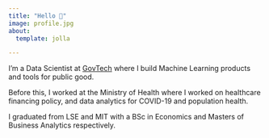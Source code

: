 ```yaml
---
title: "Hello 👋"
image: profile.jpg
about:
  template: jolla

---
```


<head>
  <meta property="og:title" content="Hello 👋 - Gabriel Chua">
  <meta property="og:type" content="website">
  <meta property="og:url" content="https://gabrielchua.me">
  <meta property="og:image" content="https://gabrielchua.me/gabrielchua/profile.jpg">
  <meta property="og:description" content="I'm a Data Scientist at GovTech where I build Machine Learning products and tools for public good.">
  <meta property="og:site_name" content="Gabriel Chua's Blog">
  <meta name="twitter:card" content="summary_large_image">
  <meta name="twitter:title" content="Hello 👋 - Gabriel Chua">
  <meta name="twitter:description" content="I'm a Data Scientist at GovTech where I build Machine Learning products and tools for public good.">
  <meta name="twitter:image" content="https://gabrielchua.me/profile.jpg">
</head>

I'm a Data Scientist at [GovTech](tech.gov.sg) where I build Machine Learning products and tools for public good.

Before this, I worked at the Ministry of Health where I worked on healthcare financing policy, and data analytics for COVID-19 and population health. 

I graduated from LSE and MIT with a BSc in Economics and Masters of Business Analytics respectively.